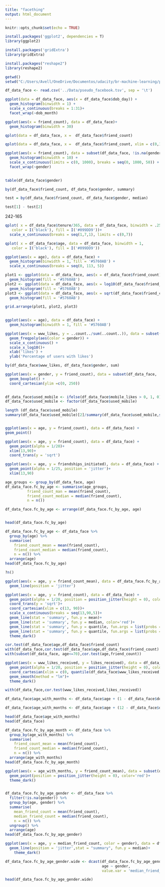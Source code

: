 ```yaml
---
title: "facething"
output: html_document
---
```


```r
knitr::opts_chunk$set(echo = TRUE)
```

```r
install.packages('ggplot2', dependencies = T) 
library(ggplot2)
```


```r
install.packages('gridExtra') 
library(gridExtra)
```

```r
install.packages("reshape2")
library(reshape2)
```



```r
getwd()
setwd("C:/Users/Avell/OneDrive/Documentos/udacity/br-machine-learning/projects/R")

df_data_face <- read.csv('../Data/pseudo_facebook.tsv', sep = '\t')

```



```r
ggplot(data = df_data_face, aes(x = df_data_face$dob_day)) +
  geom_histogram(binwidth = 1) +
  scale_x_continuous(breaks = 1:31)+
  facet_wrap(~dob_month)


```




```r
ggplot(aes(x = friend_count), data = df_data_face)+
  geom_histogram(binwidth = 30)
```
```r
qplot(data = df_data_face, x =  df_data_face$friend_count)
```


```r
qplot(data = df_data_face, x =  df_data_face$friend_count, xlim = c(0,1000))
```

```r
ggplot(aes(x = friend_count), data = subset(df_data_face, !is.na(gender))) + 
  geom_histogram(binwidth = 10) + 
  scale_x_continuous(limits = c(0, 1000), breaks = seq(0, 1000, 50)) + 
  facet_wrap(~gender)
 

```

```r
table(df_data_face$gender)

by(df_data_face$friend_count, df_data_face$gender, summary)

test = by(df_data_face$friend_count, df_data_face$gender, median)

test[1] - test[2]
```

242-165


```r
qplot( x = df_data_face$tenure/365, data = df_data_face, binwidth = .25, 
   color = I('black'), fill = I('#099DD9'))+
  scale_x_continuous(breaks = seq(1,7,1), limits = c(0,7))


```





```r
qplot( x = df_data_face$age, data = df_data_face, binwidth = 1,
   color = I('black'), fill = I('#099DD9'))
```

 
```r
ggplot(aes(x = age), data = df_data_face) + 
  geom_histogram(binwidth = 1, fill = '#5760AB') + 
  scale_x_continuous(breaks = seq(0, 113, 5))
```


```r
plot1 <- ggplot(data = df_data_face, aes(x = df_data_face$friend_count)) + 
  geom_histogram(fill = '#5760AB')
plot2 <- ggplot(data = df_data_face, aes(x = log10(df_data_face$friend_count + 1))) + 
  geom_histogram(fill = '#5760AB')
plot3 <- ggplot(data = df_data_face, aes(x = sqrt(df_data_face$friend_count))) + 
  geom_histogram(fill = '#5760AB')

grid.arrange(plot1, plot2, plot3)
               
```

```r
ggplot(aes(x = age), data = df_data_face) + 
  geom_histogram(binwidth = 1, fill = '#5760AB')
```

```r
ggplot(aes(x = www_likes, y = ..count../sum(..count..)), data = subset(df_data_face, !is.na(gender))) +
  geom_freqpoly(aes(color = gender)) + 
  scale_x_continuous() + 
  scale_x_log10()+
  xlab('likes') + 
  ylab('Percentage of users with likes')
```

```r
by(df_data_face$www_likes, df_data_face$gender, sum)
```


```r
ggplot(aes(x = gender, y = friend_count), data = subset(df_data_face, !is.na(gender))) + 
  geom_boxplot() +
  coord_cartesian(ylim =c(0, 250))
 
```

```r
df_data_face$used_mobile <- ifelse(df_data_face$mobile_likes > 0, 1, 0)
df_data_face$used_mobile <- factor(df_data_face$used_mobile)

length (df_data_face$used_mobile)
summary(df_data_face$used_mobile)[2]/summary(df_data_face$used_mobile,sum())



```
```r
ggplot(aes(x = age, y = friend_count), data = df_data_face) +
geom_point()
```

```r
ggplot(aes(x = age, y = friend_count), data = df_data_face) +
  geom_point(alpha = 1/20)+
  xlim(13,90)+
  coord_trans(y = 'sqrt')
```
```r
ggplot(aes(x = age, y = friendships_initiated), data = df_data_face) +
  geom_point(alpha = 1/25, position = 'jitter')+
  xlim(13,90)
```



```r
age_groups <- group_by(df_data_face, age)
df_data_face.fc_by_age <- summarise(age_groups,
          friend_count_man = mean(friend_count),
          friend_count_median = median(friend_count),
          n = n())

df_data_face.fc_by_age <- arrange(df_data_face.fc_by_age, age)


head(df_data_face.fc_by_age)


```


```r
df_data_face.fc_by_age <- df_data_face %>%
  group_by(age) %>% 
  summarise(
    friend_count_mean = mean(friend_count),
    friend_count_median = median(friend_count),
    n = n()) %>% 
  arrange(age)
head(df_data_face.fc_by_age)

?n()
```

```r
ggplot(aes(x = age, y = friend_count_mean), data = df_data_face.fc_by_age) +
  geom_line(position = 'jitter')
```

```r
ggplot(aes(x = age, y = friend_count), data = df_data_face) +
  geom_point(alpha = 1/20, position = position_jitter(height = 0), color='cornflowerblue')+
  coord_trans(y = 'sqrt')+
  coord_cartesian(xlim = c(13, 90))+
  scale_x_continuous(breaks = seq(13,90,5))+
  geom_line(stat = 'summary', fun.y = mean)+
  geom_line(stat = 'summary', fun.y = median, color='red')+
  geom_line(stat = 'summary', fun.y = quantile, fun.args = list(probs = .1), linetype = 2)+
  geom_line(stat = 'summary', fun.y = quantile, fun.args = list(probs = .9), linetype = 2)+
  theme_dark() 

```
```r
cor.test(df_data_face$age,df_data_face$friend_count)
with(df_data_face,cor.test(df_data_face$age,df_data_face$friend_count) )
with(subset(df_data_face, age<=70),cor.test(age,friend_count))
```

```r
ggplot(aes(x = www_likes_received, y = likes_received), data = df_data_face) +
  geom_point(alpha = 1/20, position = position_jitter(height = 0), color='red')+
  coord_cartesian(xlim = c(0, quantile(df_data_face$www_likes_received, 0.95)),ylim = c(0,quantile(df_data_face$likes_received, 0.95)))+
  geom_smooth(method = "lm")+
  theme_dark() 

```
```r
with(df_data_face,cor.test(www_likes_received,likes_received))

```

```r
df_data_face$age_with_months <- df_data_face$age + (1 - df_data_face$dob_month / 12)

df_data_face$age_with_months <- df_data_face$age + (12 - df_data_face$dob_month) / 12

head(df_data_face$age_with_months)
head(df_data_face)


```


```r
df_data_face.fc_by_age_month <- df_data_face %>%
  group_by(age_with_months) %>% 
  summarise(
    friend_count_mean = mean(friend_count),
    friend_count_median = median(friend_count),
    n = n()) %>% 
  arrange(age_with_months)
head(df_data_face.fc_by_age_month)

```
```r
ggplot(aes(x = age_with_months, y = friend_count_mean), data = subset(df_data_face.fc_by_age_month, age_with_months < 71)) +
  geom_point(position = position_jitter(height = 0), color='red')+
  theme_dark() 



```

```r
df_data_face.fc_by_age_gender <- df_data_face %>%
  filter(!is.na(gender)) %>% 
  group_by(age, gender) %>% 
  summarise(
    mean_friend_count = mean(friend_count),
    median_friend_count = median(friend_count),
    n = n()) %>% 
  ungroup() %>% 
  arrange(age)
head(df_data_face.fc_by_age_gender)
```


```r
ggplot(aes(x = age, y = median_friend_count, color = gender), data = df_data_face.fc_by_age_gender) +
  geom_line(position = 'jitter',stat = "summary", fun.y = median)+
    theme_dark() 

```




```r
df_data_face.fc_by_age_gender.wide <- dcast(df_data_face.fc_by_age_gender,
                                            age ~ gender,
                                            value.var = 'median_friend_count')

head(df_data_face.fc_by_age_gender.wide)

```

